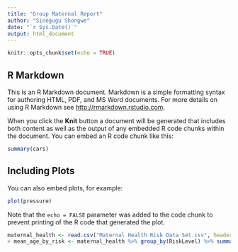 ```yaml
---
title: "Group Maternal Report"
author: "Sinegugu Shongwe"
date: "`r Sys.Date()`"
output: html_document
---
```


```r
knitr::opts_chunk$set(echo = TRUE)
```

## R Markdown

This is an R Markdown document. Markdown is a simple formatting syntax for authoring HTML, PDF, and MS Word documents. For more details on using R Markdown see <http://rmarkdown.rstudio.com>.

When you click the **Knit** button a document will be generated that includes both content as well as the output of any embedded R code chunks within the document. You can embed an R code chunk like this:

```r
summary(cars)
```

## Including Plots

You can also embed plots, for example:

```r
plot(pressure)
```

Note that the `echo = FALSE` parameter was added to the code chunk to prevent printing of the R code that generated the plot.

```r
maternal_health <- read.csv("Maternal Health Risk Data Set.csv", header = TRUE)
> mean_age_by_risk <- maternal_health %>% group_by(RiskLevel) %>% summarise(mean_age = mean(Age, na.rm = TRUE)) %>% arrange(desc(mean_age))
```

